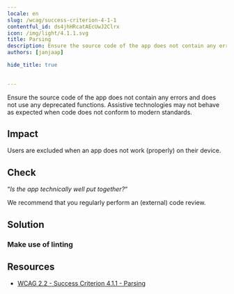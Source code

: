 ```yaml
---
locale: en
slug: /wcag/success-criterion-4-1-1
contentful_id: ds4jhHRcatAEcUwJ2Clrx
icon: /img/light/4.1.1.svg
title: Parsing
description: Ensure the source code of the app does not contain any errors and does not use any deprecated functions.
authors: [janjaap]

hide_title: true

	
---
```


<Hero
  title="Parsing"
  icon="/img/light/4.1.1.svg"
  prefix="Success Criterion 4.1.1"
  suffix="Level A"
/>

Ensure the source code of the app does not contain any errors and does not use any deprecated functions. Assistive technologies may not behave as expected when code does not conform to modern standards.

## Impact

Users are excluded when an app does not work (properly) on their device.

## Check

“*Is the app technically well put together?*“

We recommend that you regularly perform an (external) code review.

## Solution

### Make use of linting

<CodeSample id="linting" locale="en"/>

## Resources

- [WCAG 2.2 - Success Criterion 4.1.1 - Parsing](https://www.w3.org/TR/WCAG22/#parsing)